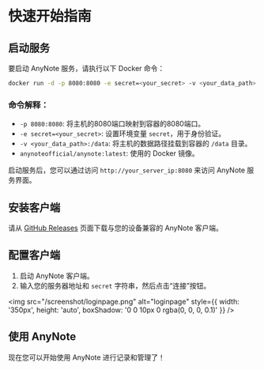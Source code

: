 # 快速开始指南

## 启动服务

要启动 AnyNote 服务，请执行以下 Docker 命令：

```bash
docker run -d -p 8080:8080 -e secret=<your_secret> -v <your_data_path>:/data anynoteofficial/anynote:latest
```

### 命令解释：
- `-p 8080:8080`: 将主机的8080端口映射到容器的8080端口。
- `-e secret=<your_secret>`: 设置环境变量 `secret`，用于身份验证。
- `-v <your_data_path>:/data`: 将主机的数据路径挂载到容器的 `/data` 目录。
- `anynoteofficial/anynote:latest`: 使用的 Docker 镜像。

启动服务后，您可以通过访问 `http://your_server_ip:8080` 来访问 AnyNote 服务界面。

## 安装客户端

请从 [GitHub Releases](https://github.com/ychisbest/AnyNote/releases) 页面下载与您的设备兼容的 AnyNote 客户端。

## 配置客户端

1. 启动 AnyNote 客户端。
2. 输入您的服务器地址和 `secret` 字符串，然后点击“连接”按钮。

<img src="/screenshot/loginpage.png" alt="loginpage" style={{ width: '350px', height: 'auto', boxShadow: '0 0 10px 0 rgba(0, 0, 0, 0.1)' }} />

## 使用 AnyNote

现在您可以开始使用 AnyNote 进行记录和管理了！